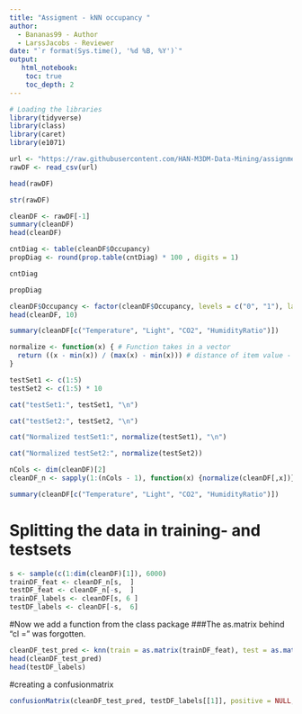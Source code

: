 ---
title: "Assigment - kNN occupancy "
author:
  - Bananas99 - Author
  - LarssJacobs - Reviewer
date: "`r format(Sys.time(), '%d %B, %Y')`"
output:
   html_notebook:
    toc: true
    toc_depth: 2
---

```{r}
# Loading the libraries
library(tidyverse)
library(class)
library(caret)
library(e1071)
```

```{r}
url <- "https://raw.githubusercontent.com/HAN-M3DM-Data-Mining/assignments/master/datasets/KNN-occupancy.csv"
rawDF <- read_csv(url)

head(rawDF)

str(rawDF)

cleanDF <- rawDF[-1]
summary(cleanDF)
head(cleanDF)

cntDiag <- table(cleanDF$Occupancy)
propDiag <- round(prop.table(cntDiag) * 100 , digits = 1)

cntDiag

propDiag
```

```{r}
cleanDF$Occupancy <- factor(cleanDF$Occupancy, levels = c("0", "1"), labels = c("Not Occupied", "Occupied")) %>% relevel("Occupied")
head(cleanDF, 10)

summary(cleanDF[c("Temperature", "Light", "CO2", "HumidityRatio")])

normalize <- function(x) { # Function takes in a vector
  return ((x - min(x)) / (max(x) - min(x))) # distance of item value - minimum vector value divided by the range of all vector values
}

testSet1 <- c(1:5)
testSet2 <- c(1:5) * 10

cat("testSet1:", testSet1, "\n")

cat("testSet2:", testSet2, "\n")

cat("Normalized testSet1:", normalize(testSet1), "\n")

cat("Normalized testSet2:", normalize(testSet2))

nCols <- dim(cleanDF)[2]
cleanDF_n <- sapply(1:(nCols - 1), function(x) {normalize(cleanDF[,x])}) %>% as.data.frame()

summary(cleanDF[c("Temperature", "Light", "CO2", "HumidityRatio")])

```

# Splitting the data in training- and testsets
```{r}
s <- sample(c(1:dim(cleanDF)[1]), 6000)
trainDF_feat <- cleanDF_n[s,  ]
testDF_feat <- cleanDF_n[-s,  ]
trainDF_labels <- cleanDF[s, 6 ]
testDF_labels <- cleanDF[-s,  6]
```


#Now we add a function from the class package
###The as.matrix behind "cl =" was forgotten.
```{r}
cleanDF_test_pred <- knn(train = as.matrix(trainDF_feat), test = as.matrix(testDF_feat), cl = as.matrix(trainDF_labels), k = 21)
head(cleanDF_test_pred) 
head(testDF_labels)
```

#creating a confusionmatrix 
```{r}
confusionMatrix(cleanDF_test_pred, testDF_labels[[1]], positive = NULL, dnn = c("Prediction", "True"))
```
